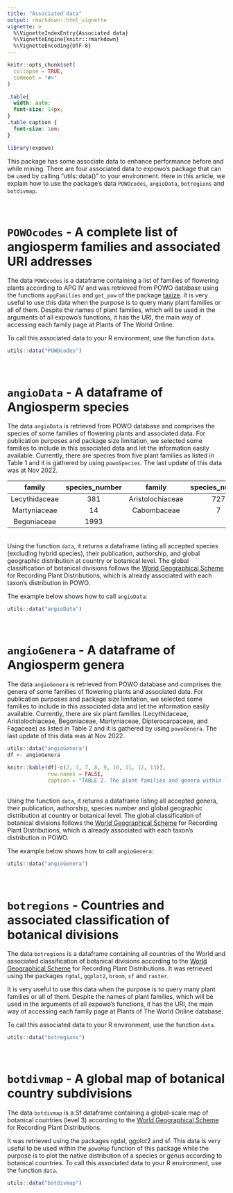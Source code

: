 ```yaml
---
title: "Associated data"
output: rmarkdown::html_vignette
vignette: >
  %\VignetteIndexEntry{Associated data}
  %\VignetteEngine{knitr::rmarkdown}
  %\VignetteEncoding{UTF-8}
---
```


```r
knitr::opts_chunk$set(
  collapse = TRUE,
  comment = "#>"
)
```

```css
.table{
  width: auto;
  font-size: 14px;
}
.table caption {
  font-size: 1em;
}
```

```r
library(expowo)
```

This package has some associate data to enhance performance before and while mining. There are four associated data to expowo's package that can be used by calling "utils::data()" to your environment. Here in this article, we explain how to use the package's data `POWOcodes`, `angioData`, `botregions` and `botdivmap`.\

\

# `POWOcodes` - A complete list of angiosperm families and associated URI addresses

The data `POWOcodes` is a dataframe containing a list of families of flowering plants according to APG IV and was retrieved from POWO database using the functions `apgFamilies` and `get_pow` of the package [taxize](https://docs.ropensci.org/taxize/index.html). It is very useful to use this data when the purpose is to query many plant families or all of them. Despite the names of plant families, which will be used in the arguments of all expowo's functions, it has the URI, the main way of accessing each family page at Plants of The World Online. 

To call this associated data to your R environment, use the function `data`.\

```r
utils::data("POWOcodes")
```

\

# `angioData` - A dataframe of Angiosperm species

The data `angioData` is retrieved from POWO database and comprises the species
of some families of flowering plants and associated data. For publication purposes and package size limitation, we selected some families to include in this associated data and let the information easily available. Currently, there are species from five plant 
families as listed in Table 1 and it is gathered by using `powoSpecies`. The 
last update of this data was at Nov 2022.\

| family | species_number | family | species_number |
|:---:|:---:|:---:|:---:|
| Lecythidaceae | 381 | Aristolochiaceae | 727 |
| Martyniaceae | 14 | Cabombaceae | 7 | 
| Begoniaceae | 1993 | | |

\
Using the function `data`, it returns a dataframe listing all 
accepted species (excluding hybrid species), their publication, 
authorship, and global geographic distribution at country or botanical level. The global classification of botanical divisions follows the [World Geographical Scheme](https://www.tdwg.org/standards/wgsrpd/) for Recording Plant Distributions, which is already associated with each taxon's distribution in POWO.\

The example below shows how to call `angioData`: \

```r
utils::data("angioData")
```
\

# `angioGenera` - A dataframe of Angiosperm genera

The data `angioGenera` is retrieved from POWO database and comprises the genera
of some families of flowering plants and associated data. For publication purposes and package size limitation, we selected some families to include in this associated 
data and let the information easily available. Currently, there are six plant families (Lecythidaceae, Aristolochiaceae, Begoniaceae, Martyniaceae, Dipterocarpaceae, and Fagaceae) as listed in Table 2 and it is gathered by using `powoGenera`. The last update of 
this data was at Nov 2022.\

```r
utils::data("angioGenera")
df <- angioGenera

knitr::kable(df[-c(2, 3, 7, 8, 9, 10, 11, 12, 13)],
             row.names = FALSE,
             caption = "TABLE 2. The plant families and genera within `angioGenera`.")
```

\
Using the function `data`, it returns a dataframe listing all 
accepted genera, their publication, authorship, species number and global 
geographic distribution at country or botanical level. The global classification
of botanical divisions follows the [World Geographical Scheme](https://www.tdwg.org/standards/wgsrpd/) for Recording Plant Distributions, 
which is already associated with each taxon's distribution in POWO.\

The example below shows how to call `angioGenera`: \

```r
utils::data("angioGenera")
```
\

# `botregions` - Countries and associated classification of botanical divisions

The data `botregions` is a dataframe containing all countries of the World and associated classification of botanical divisions according to the [World Geographical Scheme](https://www.tdwg.org/standards/wgsrpd/) for Recording Plant Distributions. It was retrieved using the packages `rgdal`, `ggplot2`, `broom`, `sf` and `raster`. 

It is very useful to use this data when the purpose is to query many plant families or all of them. Despite the names of plant families, which will be used in the arguments of all expowo's functions, it has the URI, the main way of accessing each family page at Plants of The World Online database. 

To call this associated data to your R environment, use the function `data`.\

```r
utils::data("botregions")
```

\

# `botdivmap` - A global map of botanical country subdivisions

The data `botdivmap` is a Sf dataframe containing a global-scale map of botanical countries (level 3) according to the [World Geographical Scheme](https://www.tdwg.org/standards/wgsrpd/) for Recording Plant Distributions. 

It was retrieved using the packages rgdal, ggplot2 and sf. This data is very useful to be used within the `powoMap` function of this package while the purpose is to plot the native distribution of a species or genus according to botanical countries. To call this associated data to your R environment, use the function `data`.\

```r
utils::data("botdivmap")
```
